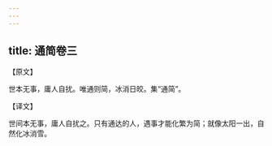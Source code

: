```yaml
---
---
---
```

title: 通简卷三
---



【原文】

世本无事，庸人自扰。唯通则简，冰消日皎。集“通简”。

【译文】

世间本无事，庸人自扰之。只有通达的人，遇事才能化繁为简；就像太阳一出，自然化冰消雪。